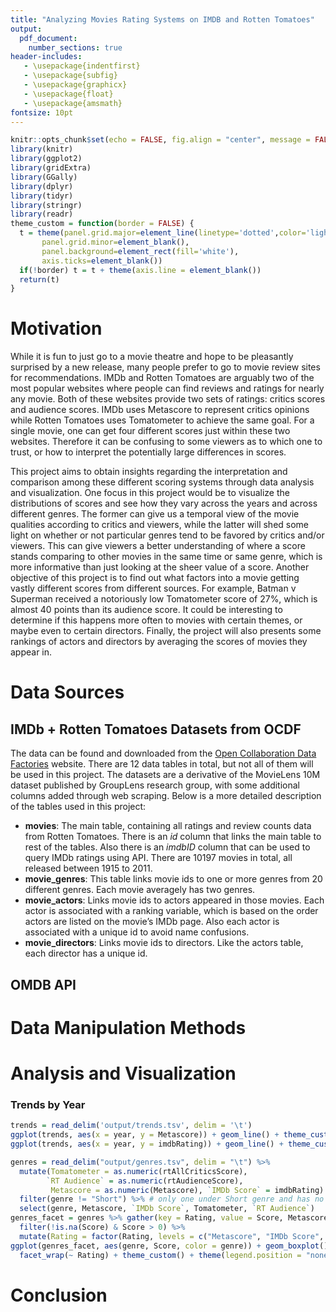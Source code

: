 ```yaml
---
title: "Analyzing Movies Rating Systems on IMDB and Rotten Tomatoes"
output: 
  pdf_document:
    number_sections: true
header-includes:
   - \usepackage{indentfirst}
   - \usepackage{subfig}
   - \usepackage{graphicx}
   - \usepackage{float}
   - \usepackage{amsmath}
fontsize: 10pt
---
```


```r
knitr::opts_chunk$set(echo = FALSE, fig.align = "center", message = FALSE, warning = FALSE, comment = "  ", fig.pos = "H", cache = TRUE)
library(knitr)
library(ggplot2)
library(gridExtra)
library(GGally)
library(dplyr)
library(tidyr)
library(stringr)
library(readr)
theme_custom = function(border = FALSE) {
  t = theme(panel.grid.major=element_line(linetype='dotted',color='lightgrey'),
       panel.grid.minor=element_blank(),
       panel.background=element_rect(fill='white'),
       axis.ticks=element_blank())
  if(!border) t = t + theme(axis.line = element_blank())
  return(t)
}
```

# Motivation

While it is fun to just go to a movie theatre and hope to be pleasantly surprised by a new release, many people prefer to go to movie review sites
for recommendations. IMDb and Rotten Tomatoes are arguably two of the most popular websites where people can find reviews and ratings for nearly
any movie. Both of these websites provide two sets of ratings: critics scores and audience scores. IMDb uses Metascore to represent critics opinions
while Rotten Tomatoes uses Tomatometer to achieve the same goal. For a single movie, one can get four different scores just within these two websites.
Therefore it can be confusing to some viewers as to which one to trust, or how to interpret the potentially large differences in scores.

This project aims to obtain insights regarding the interpretation and comparison among these different scoring systems through data analysis and
visualization. One focus in this project would be to visualize the distributions of scores and see how they vary across the years and across
different genres. The former can give us a temporal view of the movie qualities according to critics and viewers, while the latter will shed some
light on whether or not particular genres tend to be favored by critics and/or viewers. This can give viewers a better understanding of where a score
stands comparing to other movies in the same time or same genre, which is more informative than just looking at the sheer value of a score. Another
objective of this project is to find out what factors into a movie getting vastly different scores from different sources. For example, Batman v Superman
received a notoriously low Tomatometer score of 27%, which is almost 40 points than its audience score. It could be interesting to determine if this
happens more often to movies with certain themes, or maybe even to certain directors. Finally, the project will also presents some rankings of actors
and directors by averaging the scores of movies they appear in. 

# Data Sources

## IMDb + Rotten Tomatoes Datasets from OCDF

The data can be found and downloaded from the [Open Collaboration Data Factories](http://wiki.urbanhogfarm.com/index.php/IMDb_%2B_Rotten_Tomatoes)
website. There are 12 data tables in total, but not all of them will be
used in this project. The datasets are a derivative of the MovieLens 10M dataset published by GroupLens research group, with some additional columns
added through web scraping. Below is a more detailed description of the tables used in this project:

* **movies**: The main table, containing all ratings and review counts data from Rotten Tomatoes. There is an *id* column that links the main table to
rest of the tables. Also there is an *imdbID* column that can be used to query IMDb ratings using API. There are 10197 movies in total, all released
between 1915 to 2011. 
* **movie_genres**: This table links movie ids to one or more genres from 20 different genres. Each movie averagely has two genres.
* **movie_actors**: Links movie ids to actors appeared in those movies. Each actor is associated with a ranking variable, which is based
on the order actors are listed on the movie's IMDb page. Also each actor is associated with a unique id to avoid name confusions.
* **movie_directors**: Links movie ids to directors. Like the actors table, each director has a unique id.

## OMDB API



# Data Manipulation Methods

# Analysis and Visualization

### Trends by Year

```r
trends = read_delim('output/trends.tsv', delim = '\t')
ggplot(trends, aes(x = year, y = Metascore)) + geom_line() + theme_custom()
ggplot(trends, aes(x = year, y = imdbRating)) + geom_line() + theme_custom()
```

```r
genres = read_delim("output/genres.tsv", delim = "\t") %>% 
  mutate(Tomatometer = as.numeric(rtAllCriticsScore), 
        `RT Audience` = as.numeric(rtAudienceScore), 
         Metascore = as.numeric(Metascore), `IMDb Score` = imdbRating) %>%
  filter(genre != "Short") %>% # only one under Short genre and has no Metascore
  select(genre, Metascore, `IMDb Score`, Tomatometer, `RT Audience`)
genres_facet = genres %>% gather(key = Rating, value = Score, Metascore:`RT Audience`) %>%
  filter(!is.na(Score) & Score > 0) %>% 
  mutate(Rating = factor(Rating, levels = c("Metascore", "IMDb Score", "Tomatometer", "RT Audience")))
ggplot(genres_facet, aes(genre, Score, color = genre)) + geom_boxplot() + coord_flip() +
  facet_wrap(~ Rating) + theme_custom() + theme(legend.position = "none")
```

# Conclusion


